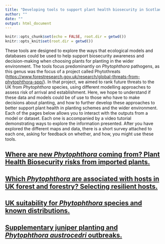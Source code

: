 ```yaml
---
title: "Developing tools to support plant health biosecurity in Scotland"
author: ""
date: ""
output: html_document
---
```


```r
knitr::opts_chunk$set(echo = FALSE, root.dir = getwd())
knitr::opts_knit$set(root.dir = getwd())
```

These tools are designed to explore the ways that ecological models and databases could be used to help support biosecurity awareness and decision-making when choosing plants for planting in the wider environment. The tools focus predominantly on *Phytophthora* pathogens, as this genus was the focus of a project called Phytothreats (<https://www.forestresearch.gov.uk/research/global-threats-from-phytophthora-spp/>). In that project, we aimed to rank future threats to the UK from *Phytophthora* species, using different modelling approaches to assess risk of arrival and establishment. Here, we hope to understand if these data and models could be of use to those who have to make decisions about planting, and how to further develop these approaches to better support plant health in planting schemes and the wider environment. Each of the pages below allows you to interact with the outputs from a model or dataset. Each one is accompanied by a video tutorial demonstrating ways to explore the information presented. After you have explored the different maps and data, there is a short survey attached to each one, asking for feedback on whether, and how, you might use these tools.  

## [Where are new *Phytophthora* coming from? Plant Health Biosecurity risks from imported plants.](<trade_flows.html>)  
  

## [Which *Phytophthora* are associated with hosts in UK forest and forestry? Selecting resilient hosts.](<Phytophthora_hosts.html>)   
  

## [UK suitability for *Phytophthora* species and known distributions.](<ramorum_niche.html>)  
  

## [Supplementary juniper planting and *Phytophthora austrocedri* outbreaks.](<juniper_austrocedri.html>)  
  

